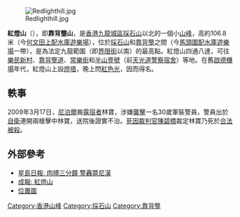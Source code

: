 {{Merge to|採石山|discuss=Talk:採石山#請求與紅燈山合併|time=2022-03-05T07:50:26+00:00}}
[[File:Redlighthill.jpg|thumb]]

'''紅燈山'''（{{lang-en|Red Light Hill}}），即'''靠背壟山'''，是[[香港|香港]][[九龍城區|九龍城區]][[採石山|採石山]]以北的一個小[[山峰|山峰]]，高約106.8米（今[[何文田上配水庫遊樂場|何文田上配水庫遊樂場]]），位於[[採石山|採石山]]和[[靠背壟|靠背壟]]之間（今[[馬頭圍配水庫遊樂場|馬頭圍配水庫遊樂場]]一帶），是為法定九龍範圍（即[[界限街|界限街]]以南）的最高點。紅燈山四通八達，可往[[樂民新村|樂民新村]]、[[靠背壟道|靠背壟道]]、[[常樂街|常樂街]]和[[半山壹號|半山壹號]]（前[[天光道警察宿舍|天光道警察宿舍]]）等地。在舊[[啟德機場|啟德機場]]年代，紅燈山上設[[燈塔|燈塔]]，晚上閃[[紅色|紅色]][[光|光]]，因而得名。

==軼事==
2009年3月17日，[[尼泊爾|尼泊爾]]裔[[露宿者|露宿者]]林寶，涉嫌[[襲擊|襲擊]]一名30歲軍裝警員，警員出於[[自衛|自衛]]連開兩槍擊中林寶，送院後證實不治。[[死因裁判官|死因裁判官]][[陳碧橋|陳碧橋]]裁定林寶乃死於[[合法被殺|合法被殺]]。

== 外部參考 ==
* [https://web.archive.org/web/20090321033500/http://news.sina.com.hk/cgi-bin/nw/show.cgi/2/1/1/1071979/1.html 星島日報: 肉搏三分鐘 警轟斃尼漢]
* [http://www.singpao.com/NewsArticle.aspx?MenuID=2&NewsID=7016&Lang=tc 成報: 紅燈山]{{dead link|date=2018年4月 |bot=InternetArchiveBot |fix-attempted=yes }}
* [http://www.centamap.com/gc/centamaplocation.aspx?x=837112&y=819770&sx=837112.47033&sy=819770.90192&z=4&lg=b5 位置圖]

{{香港山峰}}
{{hk-geo-stub}}

[[Category:香港山峰|Category:香港山峰]]
[[Category:採石山|Category:採石山]]
[[Category:靠背壟|Category:靠背壟]]